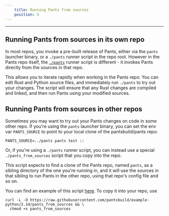 ```yaml
---
    title: Running Pants from sources
    position: 5
---
```




---

Running Pants from sources in its own repo
------------------------------------------

In most repos, you invoke a pre-built release of Pants, either via the `pants` launcher binary, or a `./pants` runner script in the repo root. However in the Pants repo itself, the [`./pants`](https://github.com/pantsbuild/pants/blob/main/pants) runner script is different - it invokes Pants directly from the sources in that repo. 

This allows you to iterate rapidly when working in the Pants repo: You can edit Rust and Python source files, and immediately run `./pants` to try out your changes. The script will ensure that any Rust changes are compiled and linked, and then run Pants using your modified sources.

Running Pants from sources in other repos
-----------------------------------------

Sometimes you may want to try out your Pants changes on code in some other repo. If you're using the `pants` launcher binary, you can set the env var `PANTS_SOURCE` to point to your local clone of the pantsbuild/pants repo:

```
PANTS_SOURCE=../pants pants test ::
```

Or, if you're using a `./pants` runner script, you can instead use a special `./pants_from_sources` script that you copy into the repo.

This script expects to find a clone of the Pants repo, named `pants`, as a sibling directory of the one you're running in, and it will use the sources in that sibling to run Pants in the other repo, using that repo's config file and so on.

You can find an example of this script [here](https://github.com/pantsbuild/example-python/blob/2.14/pants_from_sources). To copy it into your repo, use

```
curl -L -O https://raw.githubusercontent.com/pantsbuild/example-python/2.14/pants_from_sources && \
  chmod +x pants_from_sources
```